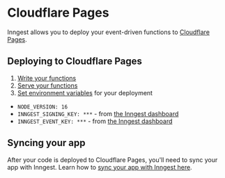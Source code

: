 # Cloudflare Pages


Inngest allows you to deploy your event-driven functions to [Cloudflare Pages](https://pages.cloudflare.com/).

## Deploying to Cloudflare Pages

1. [Write your functions](/docs/functions)
2. [Serve your functions](/docs/learn/serving-inngest-functions#framework-cloudflare)
3. [Set environment variables](https://developers.cloudflare.com/pages/get-started/#environment-variables) for your deployment
  - `NODE_VERSION: 16`
  - `INNGEST_SIGNING_KEY: ***` - from [the Inngest dashboard](https://app.inngest.com/env/production/manage/signing-key)
  - `INNGEST_EVENT_KEY: ***` - from [the Inngest dashboard](https://app.inngest.com/env/production/manage/keys)

##  Syncing your app

After your code is deployed to Cloudflare Pages, you'll need to sync your app with Inngest. Learn how to [sync your app with Inngest here](/docs/apps/cloud#sync-a-new-app-in-inngest-cloud).
